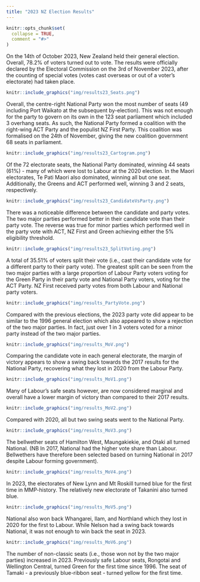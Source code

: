 ```yaml
---
title: "2023 NZ Election Results"
---
```

```{=html}
<style>
  .content h3 {
    margin-top: -30px !important;
  }

  details {
    margin-bottom: 40px;
  }
</style>
```
```r
knitr::opts_chunk$set(
  collapse = TRUE,
  comment = "#>"
)
```

On the 14th of October 2023, New Zealand held their general election. Overall, 78.2% of voters turned out to vote. The results were officially declared by the Electoral Commission on the 3rd of November 2023, after the counting of special votes (votes cast overseas or out of a voter's electorate) had taken place.

```r
knitr::include_graphics("img/results23_Seats.png")
```

Overall, the centre-right National Party won the most number of seats (49 including Port Waikato at the subsequent by-election). This was not enough for the party to govern on its own in the 123 seat parliament which included 3 overhang seats. As such, the National Party formed a coalition with the right-wing ACT Party and the populist NZ First Party. This coalition was formalised on the 24th of November, giving the new coalition government 68 seats in parliament.

```r
knitr::include_graphics("img/results23_Cartogram.png")
```

Of the 72 electorate seats, the National Party dominated, winning 44 seats (61%) - many of which were lost to Labour at the 2020 election. In the Maori electorates, Te Pati Maori also dominated, winning all but one seat. Additionally, the Greens and ACT performed well, winning 3 and 2 seats, respectively.

```r
knitr::include_graphics("img/results23_CandidateVsParty.png")
```

There was a noticeable difference between the candidate and party votes. The two major parties performed better in their candidate vote than their party vote. The reverse was true for minor parties which performed well in the party vote with ACT, NZ First and Green achieving either the 5% eligibility threshold.

```r
knitr::include_graphics("img/results23_SplitVoting.png")
```

A total of 35.51% of voters split their vote (i.e., cast their candidate vote for a different party to their party vote). The greatest split can be seen from the two major parties with a large proportion of Labour Party voters voting for the Green Party in their party vote and National Party voters, voting for the ACT Party. NZ First received party votes from both Labour and National party voters.

```r
knitr::include_graphics("img/results_PartyVote.png")
```
Compared with the previous elections, the 2023 party vote did appear to be similar to the 1996 general election which also appeared to show a rejection of the two major parties. In fact, just over 1 in 3 voters voted for a minor party instead of the two major parties.

```r
knitr::include_graphics("img/results_MoV.png")
```

Comparing the candidate vote in each general electorate, the margin of victory appears to show a swing back towards the 2017 results for the National Party, recovering what they lost in 2020 from the Labour Party.

```r
knitr::include_graphics("img/results_MoV1.png")
```

Many of Labour's safe seats however, are now considered marginal and overall have a lower margin of victory than compared to their 2017 results.

```r
knitr::include_graphics("img/results_MoV2.png")
```

Compared with 2020, all but two swing seats went to the National Party.

```r
knitr::include_graphics("img/results_MoV3.png")
```

The bellwether seats of Hamilton West, Maungakiekie, and Otaki all turned National. (NB In 2017, National had the higher vote share than Labour. Bellwethers have therefore been selected based on turning National in 2017 despite Labour forming government).

```r
knitr::include_graphics("img/results_MoV4.png")
```

In 2023, the electorates of New Lynn and Mt Roskill turned blue for the first time in MMP-history. The relatively new electorate of Takanini also turned blue.

```r
knitr::include_graphics("img/results_MoV5.png")
```

National also won back Whangarei, Ilam, and Northland which they lost in 2020 for the first to Labour. While Nelson had a swing back towards National, it was not enough to win back the seat in 2023.

```r
knitr::include_graphics("img/results_MoV6.png")
```

The number of non-classic seats (i.e., those won not by the two major parties) increased in 2023. Previously safe Labour seats, Rongotai and Wellington Central, turned Green for the first time since 1996. The seat of Tamaki - a previously blue-ribbon seat - turned yellow for the first time.